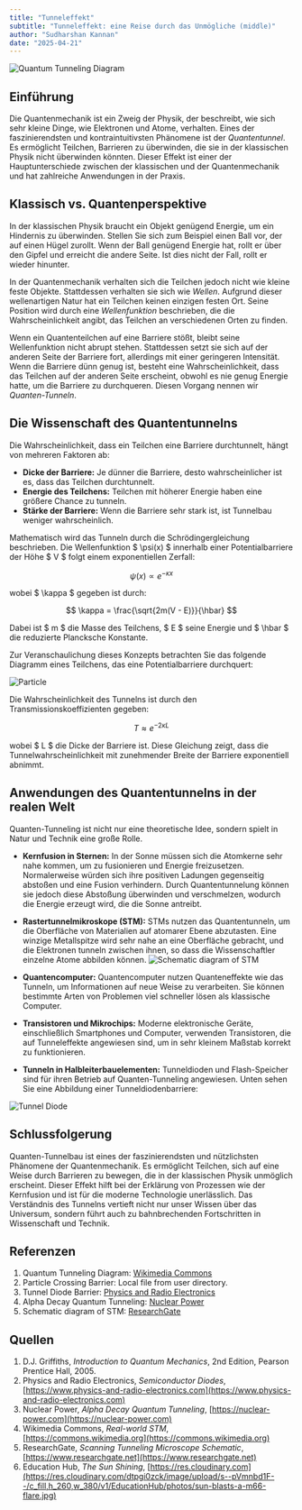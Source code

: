 ```yaml
---
title: "Tunneleffekt"
subtitle: "Tunneleffekt: eine Reise durch das Unmögliche (middle)"
author: "Sudharshan Kannan"
date: "2025-04-21"
---
```


![Quantum Tunneling Diagram](https://upload.wikimedia.org/wikipedia/commons/4/48/E14-V20-B1.gif)

## Einführung

Die Quantenmechanik ist ein Zweig der Physik, der beschreibt, wie sich sehr kleine Dinge, wie Elektronen und Atome, verhalten. Eines der faszinierendsten und kontraintuitivsten Phänomene ist der _Quantentunnel_. Es ermöglicht Teilchen, Barrieren zu überwinden, die sie in der klassischen Physik nicht überwinden könnten. Dieser Effekt ist einer der Hauptunterschiede zwischen der klassischen und der Quantenmechanik und hat zahlreiche Anwendungen in der Praxis.

## Klassisch vs. Quantenperspektive

In der klassischen Physik braucht ein Objekt genügend Energie, um ein Hindernis zu überwinden. Stellen Sie sich zum Beispiel einen Ball vor, der auf einen Hügel zurollt. Wenn der Ball genügend Energie hat, rollt er über den Gipfel und erreicht die andere Seite. Ist dies nicht der Fall, rollt er wieder hinunter.

In der Quantenmechanik verhalten sich die Teilchen jedoch nicht wie kleine feste Objekte. Stattdessen verhalten sie sich wie _Wellen_. Aufgrund dieser wellenartigen Natur hat ein Teilchen keinen einzigen festen Ort. Seine Position wird durch eine _Wellenfunktion_ beschrieben, die die Wahrscheinlichkeit angibt, das Teilchen an verschiedenen Orten zu finden.

Wenn ein Quantenteilchen auf eine Barriere stößt, bleibt seine Wellenfunktion nicht abrupt stehen. Stattdessen setzt sie sich auf der anderen Seite der Barriere fort, allerdings mit einer geringeren Intensität. Wenn die Barriere dünn genug ist, besteht eine Wahrscheinlichkeit, dass das Teilchen auf der anderen Seite erscheint, obwohl es nie genug Energie hatte, um die Barriere zu durchqueren. Diesen Vorgang nennen wir _Quanten-Tunneln_.

## Die Wissenschaft des Quantentunnelns

Die Wahrscheinlichkeit, dass ein Teilchen eine Barriere durchtunnelt, hängt von mehreren Faktoren ab:

- **Dicke der Barriere:** Je dünner die Barriere, desto wahrscheinlicher ist es, dass das Teilchen durchtunnelt.
- **Energie des Teilchens:** Teilchen mit höherer Energie haben eine größere Chance zu tunneln.
- **Stärke der Barriere:** Wenn die Barriere sehr stark ist, ist Tunnelbau weniger wahrscheinlich.

Mathematisch wird das Tunneln durch die Schrödingergleichung beschrieben. Die Wellenfunktion $ \psi(x) $ innerhalb einer Potentialbarriere der Höhe $ V $ folgt einem exponentiellen Zerfall:

$$ \psi(x) \propto e^{- \kappa x} $$

wobei $ \kappa $ gegeben ist durch:

$$
\kappa = \frac{\sqrt{2m(V - E)}}{\hbar}
$$

Dabei ist $ m $ die Masse des Teilchens, $ E $ seine Energie und $ \hbar $ die reduzierte Plancksche Konstante.

Zur Veranschaulichung dieses Konzepts betrachten Sie das folgende Diagramm eines Teilchens, das eine Potentialbarriere durchquert:

![Particle](/posts/assets/entries/qtunnelling/Particle.png)

Die Wahrscheinlichkeit des Tunnelns ist durch den Transmissionskoeffizienten gegeben:

$$
T \approx e^{-2 \kappa L}
$$

wobei $ L $ die Dicke der Barriere ist. Diese Gleichung zeigt, dass die Tunnelwahrscheinlichkeit mit zunehmender Breite der Barriere exponentiell abnimmt.

## Anwendungen des Quantentunnelns in der realen Welt

Quanten-Tunneling ist nicht nur eine theoretische Idee, sondern spielt in Natur und Technik eine große Rolle.

- **Kernfusion in Sternen:** In der Sonne müssen sich die Atomkerne sehr nahe kommen, um zu fusionieren und Energie freizusetzen. Normalerweise würden sich ihre positiven Ladungen gegenseitig abstoßen und eine Fusion verhindern. Durch Quantentunnelung können sie jedoch diese Abstoßung überwinden und verschmelzen, wodurch die Energie erzeugt wird, die die Sonne antreibt.
- **Rastertunnelmikroskope (STM):** STMs nutzen das Quantentunneln, um die Oberfläche von Materialien auf atomarer Ebene abzutasten. Eine winzige Metallspitze wird sehr nahe an eine Oberfläche gebracht, und die Elektronen tunneln zwischen ihnen, so dass die Wissenschaftler einzelne Atome abbilden können.
![Schematic diagram of STM](https://www.researchgate.net/profile/Naresh-Marturi/publication/281534044/figure/fig6/AS:614167945936928@1523440457752/Scanning-tunneling-microscope-schematic-diagram.png)

- **Quantencomputer:** Quantencomputer nutzen Quanteneffekte wie das Tunneln, um Informationen auf neue Weise zu verarbeiten. Sie können bestimmte Arten von Problemen viel schneller lösen als klassische Computer.
- **Transistoren und Mikrochips:** Moderne elektronische Geräte, einschließlich Smartphones und Computer, verwenden Transistoren, die auf Tunneleffekte angewiesen sind, um in sehr kleinem Maßstab korrekt zu funktionieren.
- **Tunneln in Halbleiterbauelementen:** Tunneldioden und Flash-Speicher sind für ihren Betrieb auf Quanten-Tunneling angewiesen. Unten sehen Sie eine Abbildung einer Tunneldiodenbarriere:

![Tunnel Diode](https://www.physics-and-radio-electronics.com/electronic-devices-and-circuits/semiconductor-diodes/images/tunneldiodebarrier.png)


## Schlussfolgerung

Quanten-Tunnelbau ist eines der faszinierendsten und nützlichsten Phänomene der Quantenmechanik. Es ermöglicht Teilchen, sich auf eine Weise durch Barrieren zu bewegen, die in der klassischen Physik unmöglich erscheint. Dieser Effekt hilft bei der Erklärung von Prozessen wie der Kernfusion und ist für die moderne Technologie unerlässlich. Das Verständnis des Tunnelns vertieft nicht nur unser Wissen über das Universum, sondern führt auch zu bahnbrechenden Fortschritten in Wissenschaft und Technik.

## Referenzen

1. Quantum Tunneling Diagram: [Wikimedia Commons](https://upload.wikimedia.org/wikipedia/commons/4/48/E14-V20-B1.gif)
2. Particle Crossing Barrier: Local file from user directory.
3. Tunnel Diode Barrier: [Physics and Radio Electronics](https://www.physics-and-radio-electronics.com/electronic-devices-and-circuits/semiconductor-diodes/images/tunneldiodebarrier.png)
4. Alpha Decay Quantum Tunneling: [Nuclear Power](https://nuclear-power.com/wp-content/uploads/2018/08/alpha-decay-quantum-tunneling.png)
5. Schematic diagram of STM: [ResearchGate](https://www.researchgate.net/profile/Naresh-Marturi/publication/281534044/figure/fig6/AS:614167945936928@1523440457752/Scanning-tunneling-microscope-schematic-diagram.png)

## Quellen

1. D.J. Griffiths, _Introduction to Quantum Mechanics_, 2nd Edition, Pearson Prentice Hall, 2005.
2. Physics and Radio Electronics, _Semiconductor Diodes_, [https://www.physics-and-radio-electronics.com](https://www.physics-and-radio-electronics.com)
3. Nuclear Power, _Alpha Decay Quantum Tunneling_, [https://nuclear-power.com](https://nuclear-power.com)
4. Wikimedia Commons, _Real-world STM_, [https://commons.wikimedia.org](https://commons.wikimedia.org)
5. ResearchGate, _Scanning Tunneling Microscope Schematic_, [https://www.researchgate.net](https://www.researchgate.net)
6. Education Hub, _The Sun Shining_, [https://res.cloudinary.com](https://res.cloudinary.com/dtpgi0zck/image/upload/s--pVmnbd1F--/c_fill,h_260,w_380/v1/EducationHub/photos/sun-blasts-a-m66-flare.jpg)
